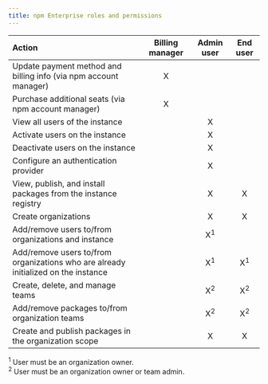```yaml
---
title: npm Enterprise roles and permissions
---
```


| Action | Billing manager | Admin user | End user |
|:-------|:---------------:|:----------:|:--------:|
| Update payment method and billing info (via npm account manager) | X | | |
| Purchase additional seats (via npm account manager) | X | | |
| View all users of the instance |  | X | |
| Activate users on the instance |  | X | |
| Deactivate users on the instance |  | X | |
| Configure an authentication provider |  | X | |
| View, publish, and install packages from the instance registry | | X | X |
| Create organizations |  | X | X |
| Add/remove users to/from organizations and instance |  | X<sup>1</sup> |  |
| Add/remove users to/from organizations who are already initialized on the instance |  | X<sup>1</sup> | X<sup>1</sup> |
| Create, delete, and manage teams | | X<sup>2</sup> | X<sup>2</sup> |
| Add/remove packages to/from organization teams |  | X<sup>2</sup> | X<sup>2</sup> |
| Create and publish packages in the organization scope | | X | X |

<sup>1</sup> User must be an organization owner.<br/>
<sup>2</sup> User must be an organization owner or team admin.<br/>
